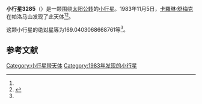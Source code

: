{{Infobox planet
| bgcolour = #FFFFC0
| name = 3285 Ruth Wolfe
| symbol = 
| image = 
| caption = 
| discovery = yes
| discovery_ref = 
| discoverer = [[卡羅琳·舒梅克|卡羅琳·舒梅克]]
| discovery_site = [[帕洛马山|帕洛马山]] 
| discovered = 1983年11月5日
| designations = yes
| mp_name = 
| named_after = 
| alt_names = 1983 VW1/ 1952 BR / 1979 VP1 / 1979 YR1
| mp_category = [[主带小行星|主带小行星]]
| orbit_ref = <ref name="a">[http://ssd.jpl.nasa.gov/sbdb.cgi?sstr=3285 3285 Ruth Wolfe] {{Wayback|url=http://ssd.jpl.nasa.gov/sbdb.cgi?sstr=3285 |date=20200917183223 }}，小行星數據庫瀏覽器（JPL Small-Body Database Browser）－[[美国国家航空航天局|美国国家航空航天局]]喷气推进实验室</ref>
| epoch = 2456400.5 (2013年4月18日更新)
| aphelion = {{convert|3.072595917487883|AU|km|3|abbr=on|lk=out}}
| perihelion = {{convert|1.979888230546395|AU|km|3|abbr=on}}
| semimajor = {{convert|2.526242074017139|AU|km|3|abbr=on}}
| eccentricity = 0.216271374
| period = 1466.597272 [[日|日]]<br />4.02[[儒略年|儒略年]]
| avg_speed = 
| inclination = 20.59222685655064
| asc_node = 246.1642176191954
| mean_anomaly = 
| arg_peri = 169.0403068668761
| satellites = 
| physical_characteristics = yes
| dimensions = 
| mass = 
| density = 
| surface_grav = 
| escape_velocity = 
| sidereal_day = 
| axial_tilt = 
| pole_ecliptic_lat = 
| pole_ecliptic_lon = 
| albedo = 
| temperatures= 
| temp_name1 = 
| mean_temp_1 = 
| max_temp_1 = 
| temp_name2 = 
| max_temp_2 = 
| spectral_type = 
| abs_magnitude = 169.0403068668761
}}

'''小行星3285'''（{{lang-en|3285 Ruth Wolfe}}）是一颗围绕[[太阳|太阳]][[公转|公转]]的[[小行星|小行星]]。1983年11月5日，[[卡羅琳·舒梅克|卡羅琳·舒梅克]]在帕洛马山发现了此天体<ref name="a" /><ref>{{cite news|title=小行星列表|url=http://cfa-www.harvard.edu/iau/lists/NumberedMPs.txt|accessdate=2013-07-08|newspaper=哈佛大学|archive-date=2008-05-17|archive-url=https://web.archive.org/web/20080517010638/http://cfa-www.harvard.edu/iau/lists/NumberedMPs.txt|dead-url=no}}</ref>。

这颗小行星的[[绝对星等|绝对星等]]为169.0403068668761等<ref name="a" />。

==参考文献==
{{reflist}}
{{Minor Planet Number|[[小行星3284|小行星3284]]|[[小行星3286|小行星3286]]}}

{{小天体}}

[[Category:小行星带天体|Category:小行星带天体]]
[[Category:1983年发现的小行星|Category:1983年发现的小行星]]

{{asteroid-stub}}